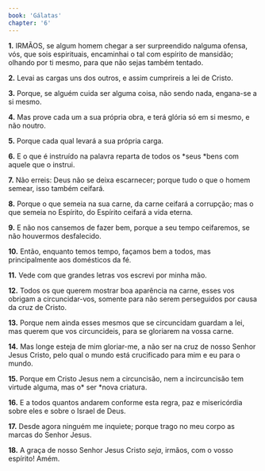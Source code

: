 ```yaml
---
book: 'Gálatas'
chapter: '6'
---
```


**1.** IRMÃOS, se algum homem chegar a ser surpreendido nalguma ofensa, vós, que sois espirituais, encaminhai o tal com espírito de mansidão; olhando por ti mesmo, para que não sejas também tentado.

**2.** Levai as cargas uns dos outros, e assim cumprireis a lei de Cristo.

**3.** Porque, se alguém cuida ser alguma coisa, não sendo nada, engana-se a si mesmo.

**4.** Mas prove cada um a sua própria obra, e terá glória só em si mesmo, e não noutro.

**5.** Porque cada qual levará a sua própria carga.

**6.** E o que é instruído na palavra reparta de todos os *seus *bens com aquele que o instrui.

**7.** Não erreis: Deus não se deixa escarnecer; porque tudo o que o homem semear, isso também ceifará.

**8.** Porque o que semeia na sua carne, da carne ceifará a corrupção; mas o que semeia no Espírito, do Espírito ceifará a vida eterna.

**9.** E não nos cansemos de fazer bem, porque a seu tempo ceifaremos, se não houvermos desfalecido.

**10.** Então, enquanto temos tempo, façamos bem a todos, mas principalmente aos domésticos da fé.

**11.** Vede com que grandes letras vos escrevi por minha mão.

**12.** Todos os que querem mostrar boa aparência na carne, esses vos obrigam a circuncidar-vos, somente para não serem perseguidos por causa da cruz de Cristo.

**13.** Porque nem ainda esses mesmos que se circuncidam guardam a lei, mas querem que vos circuncideis, para se gloriarem na vossa carne.

**14.** Mas longe esteja de mim gloriar-me, a não ser na cruz de nosso Senhor Jesus Cristo, pelo qual o mundo está crucificado para mim e eu para o mundo.

**15.** Porque em Cristo Jesus nem a circuncisão, nem a incircuncisão tem virtude alguma, mas o* ser *nova criatura.

**16.** E a todos quantos andarem conforme esta regra, paz e misericórdia sobre eles e sobre o Israel de Deus.

**17.** Desde agora ninguém me inquiete; porque trago no meu corpo as marcas do Senhor Jesus.

**18.** A graça de nosso Senhor Jesus Cristo *seja*, irmãos, com o vosso espírito! Amém.
